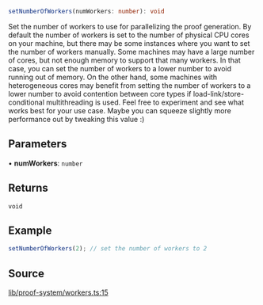 ```ts
setNumberOfWorkers(numWorkers: number): void
```

Set the number of workers to use for parallelizing the proof generation. By default the number of workers is set to the number of physical CPU cores on your machine, but there may be some instances where you want to set the number of workers manually. Some machines may have a large number of cores, but not enough memory to support that many workers. In that case, you can set the number of workers to a lower number to avoid running out of memory. On the other hand, some machines with heterogeneous cores may benefit from setting the number of workers to a lower number to avoid contention between core types if load-link/store-conditional multithreading is used. Feel free to experiment and see what works best for your use case. Maybe you can squeeze slightly more performance out by tweaking this value :)

## Parameters

• **numWorkers**: `number`

## Returns

`void`

## Example

```typescript
setNumberOfWorkers(2); // set the number of workers to 2
```

## Source

[lib/proof-system/workers.ts:15](https://github.com/o1-labs/o1js/blob/fd7bd4b02f4f7cc1057cd423261d70c22275763a/src/lib/proof-system/workers.ts#L15)
